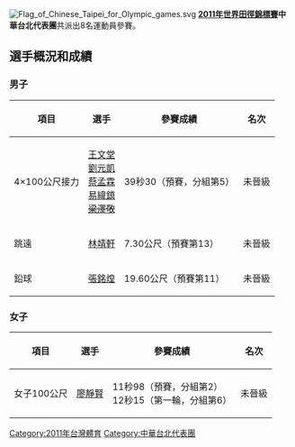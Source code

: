 {{Unreferenced|time=2017-02-08T03:33:48+00:00}}
{{noteTA|G1=Aquatics}}
[[Image:Flag_of_Chinese_Taipei_for_Olympic_games.svg|thumb]]
'''[[2011年世界田徑錦標賽|2011年世界田徑錦標賽]]中華台北代表團'''共派出8名運動員參賽。

==選手概況和成績==
===男子===
{|class=wikitable style="font-size:90%" 
!項目!!選手!!參賽成績!!名次
|- align=center
|4×100公尺接力||[[王文堂|王文堂]]<br />[[劉元凱|劉元凱]]<br />[[蔡孟霖|蔡孟霖]]<br />[[易緯鎮|易緯鎮]]<br /><s>[[梁澤敬|梁澤敬]]</s>||39秒30（預賽，分組第5）||colspan= "5" align= center bgcolor= F4C2C2|未晉級
|- align=center
|跳遠||[[林靖軒|林靖軒]]||7.30公尺（預賽第13）||colspan= "5" align= center bgcolor= F4C2C2|未晉級
|- align=center
|鉛球||[[張銘煌|張銘煌]]||19.60公尺（預賽第11）||colspan= "5" align= center bgcolor= F4C2C2|未晉級
|}
===女子===
{|class=wikitable style="font-size:90%" 
!項目!!選手!!參賽成績!!名次
|- align=center
|女子100公尺||[[廖靜賢|廖靜賢]]||11秒98（預賽，分組第2）<br />12秒15（第一輪，分組第6）||colspan= "5" align= center bgcolor= F4C2C2|未晉級
|}

[[Category:2011年台灣體育|Category:2011年台灣體育]]
[[Category:中華台北代表團|Category:中華台北代表團]]